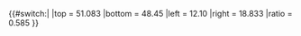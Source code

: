 {{#switch:{{{1}}}|
|top    = 51.083
|bottom = 48.45
|left   = 12.10
|right  = 18.833
|ratio  = 0.585
}}<noinclude>{{template doc}}</noinclude>